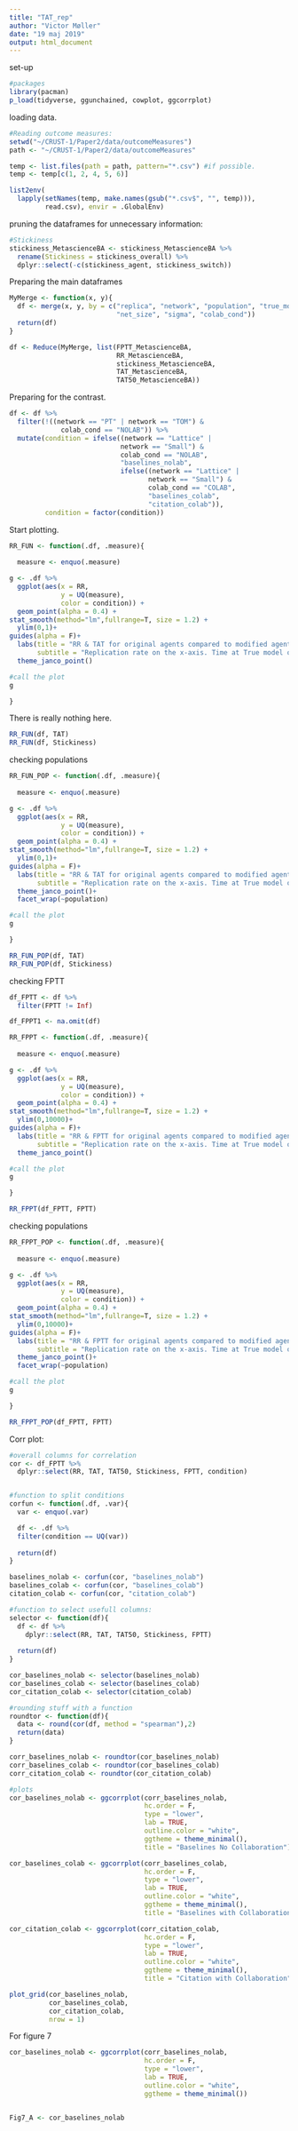 ```yaml
---
title: "TAT_rep"
author: "Victor Møller"
date: "19 maj 2019"
output: html_document
---
```


set-up

```r
#packages 
library(pacman)
p_load(tidyverse, ggunchained, cowplot, ggcorrplot) 
```

loading data. 

```r

#Reading outcome measures: 
setwd("~/CRUST-1/Paper2/data/outcomeMeasures")
path <- "~/CRUST-1/Paper2/data/outcomeMeasures"

temp <- list.files(path = path, pattern="*.csv") #if possible. 
temp <- temp[c(1, 2, 4, 5, 6)] 

list2env(
  lapply(setNames(temp, make.names(gsub("*.csv$", "", temp))), 
         read.csv), envir = .GlobalEnv)
```

pruning the dataframes for unnecessary information: 

```r

#Stickiness
stickiness_MetascienceBA <- stickiness_MetascienceBA %>%
  rename(Stickiness = stickiness_overall) %>%
  dplyr::select(-c(stickiness_agent, stickiness_switch))

```



Preparing the main dataframes

```r

MyMerge <- function(x, y){
  df <- merge(x, y, by = c("replica", "network", "population", "true_model",
                           "net_size", "sigma", "colab_cond"))
  return(df)
}

df <- Reduce(MyMerge, list(FPTT_MetascienceBA, 
                           RR_MetascienceBA,
                           stickiness_MetascienceBA,
                           TAT_MetascienceBA,
                           TAT50_MetascienceBA))

```

Preparing for the contrast.

```r

df <- df %>%
  filter(!((network == "PT" | network == "TOM") & 
             colab_cond == "NOLAB")) %>%
  mutate(condition = ifelse((network == "Lattice" |
                            network == "Small") &
                            colab_cond == "NOLAB", 
                            "baselines_nolab",
                            ifelse((network == "Lattice" |
                                   network == "Small") &
                                   colab_cond == "COLAB", 
                                   "baselines_colab",
                                   "citation_colab")),
         condition = factor(condition))


```

Start plotting. 

```r
RR_FUN <- function(.df, .measure){
  
  measure <- enquo(.measure)

g <- .df %>%
  ggplot(aes(x = RR, 
             y = UQ(measure), 
             color = condition)) +
  geom_point(alpha = 0.4) +
stat_smooth(method="lm",fullrange=T, size = 1.2) + 
  ylim(0,1)+
guides(alpha = F)+
  labs(title = "RR & TAT for original agents compared to modified agents ", 
       subtitle = "Replication rate on the x-axis. Time at True model on the y-axis.")+
  theme_janco_point()

#call the plot
g

}
```

There is really nothing here.

```r

RR_FUN(df, TAT)
RR_FUN(df, Stickiness)

```

checking populations

```r
RR_FUN_POP <- function(.df, .measure){
  
  measure <- enquo(.measure)

g <- .df %>%
  ggplot(aes(x = RR, 
             y = UQ(measure), 
             color = condition)) +
  geom_point(alpha = 0.4) +
stat_smooth(method="lm",fullrange=T, size = 1.2) + 
  ylim(0,1)+
guides(alpha = F)+
  labs(title = "RR & TAT for original agents compared to modified agents ", 
       subtitle = "Replication rate on the x-axis. Time at True model on the y-axis.")+
  theme_janco_point()+
  facet_wrap(~population)

#call the plot
g

}

RR_FUN_POP(df, TAT)
RR_FUN_POP(df, Stickiness)

```


checking FPTT

```r

df_FPTT <- df %>%
  filter(FPTT != Inf)

df_FPPT1 <- na.omit(df)

RR_FPPT <- function(.df, .measure){
  
  measure <- enquo(.measure)

g <- .df %>%
  ggplot(aes(x = RR, 
             y = UQ(measure), 
             color = condition)) +
  geom_point(alpha = 0.4) +
stat_smooth(method="lm",fullrange=T, size = 1.2) + 
  ylim(0,10000)+
guides(alpha = F)+
  labs(title = "RR & FPTT for original agents compared to modified agents ", 
       subtitle = "Replication rate on the x-axis. Time at True model on the y-axis.")+
  theme_janco_point()

#call the plot
g

}

RR_FPPT(df_FPTT, FPTT)

```

checking populations

```r

RR_FPPT_POP <- function(.df, .measure){
  
  measure <- enquo(.measure)

g <- .df %>%
  ggplot(aes(x = RR, 
             y = UQ(measure), 
             color = condition)) +
  geom_point(alpha = 0.4) +
stat_smooth(method="lm",fullrange=T, size = 1.2) + 
  ylim(0,10000)+
guides(alpha = F)+
  labs(title = "RR & FPTT for original agents compared to modified agents ", 
       subtitle = "Replication rate on the x-axis. Time at True model on the y-axis.")+
  theme_janco_point()+
  facet_wrap(~population)

#call the plot
g

}

RR_FPPT_POP(df_FPTT, FPTT)

```

Corr plot:

```r

#overall columns for correlation
cor <- df_FPTT %>%
  dplyr::select(RR, TAT, TAT50, Stickiness, FPTT, condition)


#function to split conditions 
corfun <- function(.df, .var){
  var <- enquo(.var)

  df <- .df %>%
  filter(condition == UQ(var))
  
  return(df)
}

baselines_nolab <- corfun(cor, "baselines_nolab")
baselines_colab <- corfun(cor, "baselines_colab")
citation_colab <- corfun(cor, "citation_colab")

#function to select usefull columns: 
selector <- function(df){
  df <- df %>%
    dplyr::select(RR, TAT, TAT50, Stickiness, FPTT)
  
  return(df)
}

cor_baselines_nolab <- selector(baselines_nolab)
cor_baselines_colab <- selector(baselines_colab)
cor_citation_colab <- selector(citation_colab)

#rounding stuff with a function
roundtor <- function(df){
  data <- round(cor(df, method = "spearman"),2)
  return(data)
}

corr_baselines_nolab <- roundtor(cor_baselines_nolab)
corr_baselines_colab <- roundtor(cor_baselines_colab)
corr_citation_colab <- roundtor(cor_citation_colab)

#plots 
cor_baselines_nolab <- ggcorrplot(corr_baselines_nolab, 
                                  hc.order = F, 
                                  type = "lower",
                                  lab = TRUE, 
                                  outline.color = "white",
                                  ggtheme = theme_minimal(), 
                                  title = "Baselines No Collaboration")

cor_baselines_colab <- ggcorrplot(corr_baselines_colab, 
                                  hc.order = F, 
                                  type = "lower",
                                  lab = TRUE, 
                                  outline.color = "white",
                                  ggtheme = theme_minimal(), 
                                  title = "Baselines with Collaboration")

cor_citation_colab <- ggcorrplot(corr_citation_colab, 
                                  hc.order = F, 
                                  type = "lower",
                                  lab = TRUE, 
                                  outline.color = "white",
                                  ggtheme = theme_minimal(), 
                                  title = "Citation with Collaboration")

plot_grid(cor_baselines_nolab, 
          cor_baselines_colab,
          cor_citation_colab,
          nrow = 1)

```

For figure 7

```r
cor_baselines_nolab <- ggcorrplot(corr_baselines_nolab, 
                                  hc.order = F, 
                                  type = "lower",
                                  lab = TRUE, 
                                  outline.color = "white",
                                  ggtheme = theme_minimal())


Fig7_A <- cor_baselines_nolab

```


